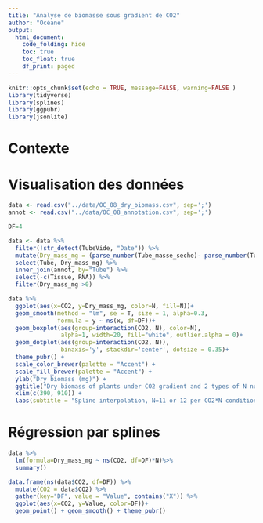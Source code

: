 ```yaml
---
title: "Analyse de biomasse sous gradient de CO2"
author: "Océane"
output: 
  html_document:
    code_folding: hide
    toc: true
    toc_float: true
    df_print: paged
---
```




```r
knitr::opts_chunk$set(echo = TRUE, message=FALSE, warning=FALSE )
library(tidyverse)
library(splines)
library(ggpubr)
library(jsonlite)
```


# Contexte



# Visualisation des données

```r
data <- read.csv("../data/OC_08_dry_biomass.csv", sep=';')
annot <- read.csv("../data/OC_08_annotation.csv", sep=';')

DF=4

data <- data %>%
  filter(!str_detect(TubeVide, "Date")) %>%
  mutate(Dry_mass_mg = (parse_number(Tube_masse_seche)- parse_number(TubeVide))*1000) %>%
  select(Tube, Dry_mass_mg) %>% 
  inner_join(annot, by="Tube") %>%
  select(-c(Tissue, RNA)) %>%
  filter(Dry_mass_mg >0)

data %>%
  ggplot(aes(x=CO2, y=Dry_mass_mg, color=N, fill=N))+
  geom_smooth(method = "lm", se = T, size = 1, alpha=0.3,
              formula = y ~ ns(x, df=DF))+
  geom_boxplot(aes(group=interaction(CO2, N), color=N), 
               alpha=1, width=20, fill="white", outlier.alpha = 0)+
  geom_dotplot(aes(group=interaction(CO2, N)),
               binaxis='y', stackdir='center', dotsize = 0.35)+ 
  theme_pubr() + 
  scale_color_brewer(palette = "Accent") + 
  scale_fill_brewer(palette = "Accent") + 
  ylab("Dry biomass (mg)") +
  ggtitle("Dry biomass of plants under CO2 gradient and 2 types of N nutrition")+
  xlim(c(390, 910)) +
  labs(subtitle = "Spline interpolation, N=11 or 12 per CO2*N condition")
```

# Régression par splines

```r
data %>%
  lm(formula=Dry_mass_mg ~ ns(CO2, df=DF)*N)%>%
  summary()
```


```r
data.frame(ns(data$CO2, df=DF)) %>%
  mutate(CO2 = data$CO2) %>%
  gather(key="DF", value = "Value", contains("X")) %>%
  ggplot(aes(x=CO2, y=Value, color=DF))+
  geom_point() + geom_smooth() + theme_pubr()
```



